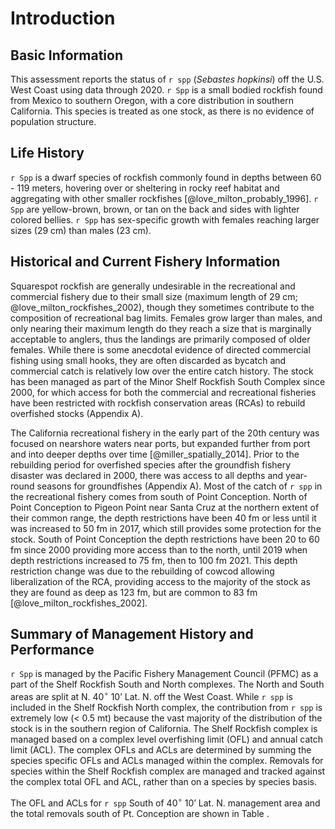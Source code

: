 # Introduction

## Basic Information

This assessment reports the status of `r spp` (*Sebastes hopkinsi*) off the U.S. West Coast using data through 2020. `r Spp` is a small bodied rockfish found from Mexico to southern Oregon, with a core distribution in southern California. This species is treated as one stock, as there is no evidence of population structure.


## Life History

`r Spp` is a dwarf species of rockfish commonly found in depths between 60 - 119 meters, hovering over or sheltering in rocky reef habitat and aggregating with other smaller rockfishes [@love_milton_probably_1996]. `r Spp` are yellow-brown, brown, or tan on the back and sides with lighter colored bellies. `r Spp`  has sex-specific growth with females reaching larger sizes (29 cm) than males (23 cm). 


## Historical and Current Fishery Information

Squarespot rockfish are generally undesirable in the recreational and commercial fishery due to their small size (maximum length of 29 cm; @love_milton_rockfishes_2002), though they sometimes contribute to the composition of recreational bag limits.  Females grow larger than males, and only nearing their maximum length do they reach a size that is marginally acceptable to anglers, thus the landings are primarily composed of older females.  While there is some anecdotal evidence of directed commercial fishing using small hooks, they are often discarded as bycatch and commercial catch is relatively low over the entire catch history.  The stock has been managed as part of the Minor Shelf Rockfish South Complex since 2000, for which access for both the commercial and recreational fisheries have been restricted with rockfish conservation areas (RCAs) to rebuild overfished stocks (Appendix A).   

The California recreational fishery in the early part of the 20th century was focused on nearshore waters near ports, but expanded further from port and into deeper depths over time [@miller_spatially_2014].  Prior to the rebuilding period for overfished species after the groundfish fishery disaster was declared in 2000, there was access to all depths and year-round seasons for groundfishes (Appendix A).  Most of the catch of `r spp` in the recreational fishery comes from south of Point Conception.  North of Point Conception to Pigeon Point near Santa Cruz at the northern extent of their common range, the depth restrictions have been 40 fm or less until it was increased to 50 fm in 2017, which still provides some protection for the stock.  South of Point Conception the depth restrictions have been 20 to 60 fm since 2000 providing more access than to the north, until 2019 when depth restrictions increased to 75 fm, then to 100 fm 2021.  This depth restriction change was due to the rebuilding of cowcod allowing liberalization of the RCA, providing access to the majority of the stock as they are found as deep as 123 fm, but are common to 83 fm [@love_milton_rockfishes_2002].     

## Summary of Management History and Performance

`r Spp` is managed by the Pacific Fishery Management Council (PFMC) as a part of the Shelf Rockfish South and  North complexes.  The North and South areas are split at N. 40$^\circ$ 10' Lat. N. off the West Coast. While `r spp` is included in the Shelf Rockfish North complex, the contribution from `r spp` is extremely low (< 0.5 mt) because the vast majority of the distribution of the stock is in the southern region of California. The Shelf Rockfish complex is managed based on a complex level overfishing limit (OFL) and annual catch limit (ACL). The complex OFLs and ACLs are determined by summing the species specific OFLs and ACLs managed within the complex. Removals for species within the Shelf Rockfish complex are managed and tracked against the complex total OFL and ACL, rather than on a species by species basis.

The OFL and ACLs for `r spp` South of 40$^\circ$ 10' Lat. N. management area and the total removals south of Pt. Conception are shown in Table \ref{tab:ofl}.



